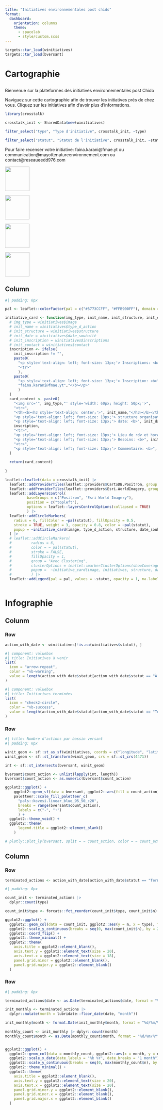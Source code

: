 ```yaml
---
title: "Initiatives environnementales post chido"
format: 
  dashboard: 
    orientation: columns
    theme: 
      - spacelab
      - style/custom.scss
---
```


```r
targets::tar_load(winitiatives)
targets::tar_load(bversant)
```

# Cartographie

##  {.sidebar}

Bienvenue sur la plateformes des initiatives environnementales post Chido

Naviguez sur cette cartographie afin de trouver les initiatives près de chez vous. Cliquez sur les initiatives afin d'avoir plus d'informations.

```r

library(crosstalk)

crosstalk_init <- SharedData$new(winitiatives)

filter_select("type", "Type d'initiative", crosstalk_init, ~type)

```

```r
filter_select("statut", "Statut de l'initiative", crosstalk_init, ~statut)
```


Pour faire recenser votre initiative: faina.karani@fmae.yt ou communication@mayottenatureenvironnement.com ou contact@reseaueedd976.com

::: {layout="[50,50]" layout-nrow=2}

[![](images/fmae.png){width=80}](https://www.facebook.com/FMAE976/?locale=fr_FR)

[![](images/eedd.png){width=80}](https://reseaueedd976.com/)

[![](images/mne.webp){width=80}](https://mayottenatureenvironnement.com/)

[![](images/prefet.png){width=80}](https://www.mayotte.developpement-durable.gouv.fr/accueil-r1.html)

:::


## Column {width="80%"}

```r
#| padding: 0px

pal <- leaflet::colorFactor(pal = c("#5773CCFF", "#FFB900FF"), domain = c("À venir", "Terminé"))

initiative_card <- function(img_type, init_name, init_structure, init_date, init_inscription, init_contact, init_besoins, init_lieu, init_horaire, init_comm) {
  # img_type = winitiatives$image
  # init_name = winitiatives$type_d_action
  # init_structure = winitiatives$structure
  # init_date = winitiatives$date_souhaité
  # init_inscription = winitiatives$inscriptions
  # init_contact = winitiatives$contact
  inscription <- ifelse(
    init_inscription != "",
    paste0(
      "<p style='text-align: left; font-size: 13px;'> Inscriptions: <b>", init_inscription, "</b></p>",
      "<tr>"
      ),
    paste0(
      "<p style='text-align: left; font-size: 13px;'> Inscription: <b>",
      "faina.karani@fmae.yt","</b></p>"
      )
  )
  card_content <- paste0(
    "<img src='", img_type,"' style='width: 60px; height: 50px;'>",
    "<tr>",
    "<th><b><h3 style='text-align: center;'>", init_name,"</h3></b></th>",
    "<p style='text-align: left; font-size: 13px;'> structure organisatrice: <b>", init_structure, "</b></p>",
    "<p style='text-align: left; font-size: 13px;'> date: <b>", init_date, "</b></p>",
    inscription,
    "<tr>",
    "<p style='text-align: left; font-size: 13px;'> Lieu de rdv et horaire: <b>", paste(init_lieu, init_horaire), "</b></p>",
    "<p style='text-align: left; font-size: 13px;'> Besoins: <b>", init_besoins, "</b></p>",
    "<tr>",
    "<p style='text-align: left; font-size: 13px;'> Commentaire: <b>", init_comm, "</b></p>"
  )
  
  return(card_content)
  
}

leaflet::leaflet(data = crosstalk_init) |>
  leaflet::addProviderTiles(leaflet::providers$CartoDB.Positron, group = "Positron", options = leaflet::providerTileOptions(noWrap = TRUE)) |>
  leaflet::addProviderTiles(leaflet::providers$Esri.WorldImagery, group = "Esri World Imagery", options = leaflet::providerTileOptions(noWrap = TRUE))|>
  leaflet::addLayersControl(
          baseGroups = c("Positron", "Esri World Imagery"),
          position = c("topleft"),
          options = leaflet::layersControlOptions(collapsed = TRUE)
          ) |>
  leaflet::addCircleMarkers(
    radius = 6, fillColor = ~pal(statut), fillOpacity = 0.5,
    stroke = TRUE, weight = 3, opacity = 0.8, color = ~pal(statut),
    popup = ~initiative_card(image, type_d_action, structure, date_souhaité, inscriptions, contact, besoins_spécifiques, lieu_de_l_action, horaire, commentaires_supplémentaires),
  ) |>
  # leaflet::addCircleMarkers(
  #         radius = 6,
  #         color = ~ pal(statut),
  #         stroke = FALSE,
  #         fillOpacity = 1,
  #         group = "Avec Clustering",
  #         clusterOptions = leaflet::markerClusterOptions(showCoverageOnHover = TRUE),
  #         popup =  ~initiative_card(image, initiatives, structure, date, inscriptions)
  #         ) |>
  leaflet::addLegend(pal = pal, values = ~statut, opacity = 1, na.label = "Non disponible") 
  
```
# Infographie

## Colunm 

### Row 

```r
action_with_date <- winitiatives[!is.na(winitiatives$statut), ]
```

```r
#| component: valuebox
#| title: Initiatives à venir
list(
  icon = "arrow-repeat",
  color = "vb-warning",
  value = length(action_with_date$statut[action_with_date$statut == "À venir"])
)
```


```r
#| component: valuebox
#| title: Initiatives terminées
list(
  icon = "check2-circle",
  color = "vb-success",
  value = length(action_with_date$statut[action_with_date$statut == "Terminé"])
)
```

### Row 

```r
#| title: Nombre d'actions par bassin versant
#| padding: 0px

winit_geom <- sf::st_as_sf(winitiatives, coords = c("longitude", "latitude"), crs = sf::st_crs(4326))
winit_geom <- sf::st_transform(winit_geom, crs = sf::st_crs(4471))

int <- sf::st_intersects(bversant, winit_geom)

bversant$count_action <- unlist(lapply(int, length))
bversant$count_action <- as.numeric(bversant$count_action)

ggplot2::ggplot() +
    ggplot2::geom_sf(data = bversant, ggplot2::aes(fill = count_action)) +
    paletteer::scale_fill_paletteer_c(
      "pals::kovesi.linear_blue_95_50_c20",
      breaks = range(bversant$count_action),
      labels = c("-", "+")
      ) +
  ggplot2::theme_void() +
  ggplot2::theme(
      legend.title = ggplot2::element_blank()
    )

# plotly::plot_ly(bversant, split = ~ count_action, color = ~ count_action, showlegend = FALSE, hoveron = "fills")

```


## Column 

### Row

```r
terminated_actions <- action_with_date[action_with_date$statut == "Terminé", ]
```


```r
#| padding: 0px

count_init <- terminated_actions |>
  dplyr::count(type)

count_init$type <- forcats::fct_reorder(count_init$type, count_init$n)

ggplot2::ggplot() +
  ggplot2::geom_col(data = count_init, ggplot2::aes(y = n, x = type), fill = "#288fdb", color = "#288fdb") +
  ggplot2::scale_y_continuous(breaks = seq(0, max(count_init$n), by = 2), labels = as.integer) +
  ggplot2::coord_flip() +
  ggplot2::theme_minimal() +
  ggplot2::theme(
    axis.title = ggplot2::element_blank(),
    axis.text.y = ggplot2::element_text(size = 20),
    axis.text.x = ggplot2::element_text(size = 18),
    panel.grid.minor = ggplot2::element_blank(),
    panel.grid.major.y = ggplot2::element_blank()
  )
```
### Row

```r
#| padding: 0px

terminated_actions$date <- as.Date(terminated_actions$date, format = "%d/%m/%Y")

init_monthly <- terminated_actions |>
  dplyr::mutate(month = lubridate::floor_date(date, "month"))

init_monthly$month <- format.Date(init_monthly$month, format = "%d/%m/%Y")
  
monthly_count <- init_monthly |> dplyr::count(month)
monthly_count$month <- as.Date(monthly_count$month, format = "%d/%m/%Y")


ggplot2::ggplot() +
  ggplot2::geom_col(data = monthly_count, ggplot2::aes(x = month, y = n), fill = "orange") +
  ggplot2::scale_x_date(date_labels = "%b %Y", date_breaks = "1 month") +
  ggplot2::scale_y_continuous(breaks = seq(0, max(monthly_count$n), by = 2), labels = as.integer) +
  ggplot2::theme_minimal() +
  ggplot2::theme(
    axis.title = ggplot2::element_blank(),
    axis.text.y = ggplot2::element_text(size = 20),
    axis.text.x = ggplot2::element_text(size = 20),
    panel.grid.minor.y = ggplot2::element_blank(),
    panel.grid.minor.x = ggplot2::element_blank(),
    panel.grid.major.x = ggplot2::element_blank()
  )

```

